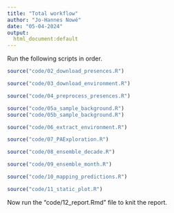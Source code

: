 ```yaml
---
title: "Total workflow"
author: "Jo-Hannes Nowé"
date: "05-04-2024"
output: 
  html_document:default
---
```


Run the following scripts in order.

```r
source("code/02_download_presences.R")
```

```r
source("code/03_download_environment.R")
```

```r
source("code/04_preprocess_presences.R")
```

```r
source("code/05a_sample_background.R")
source("code/05b_sample_background.R")
```

```r
source("code/06_extract_environment.R")
```

```r
source("code/07_PAExploration.R")
```


```r
source("code/08_ensemble_decade.R")
```

```r
source("code/09_ensemble_month.R")
```

```r
source("code/10_mapping_predictions.R")
```

```r
source("code/11_static_plot.R")
```

Now run the "code/12_report.Rmd" file to knit the report.



